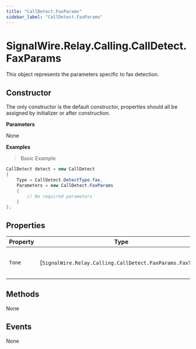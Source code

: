 ```yaml
---
title: "CallDetect.FaxParams"
sidebar_label: "CallDetect.FaxParams"
---
```


# SignalWire.Relay.Calling.CallDetect.FaxParams

This object represents the parameters specific to fax detection.

## Constructor

The only constructor is the default constructor, properties should all be assigned by initializer or after construction.

**Parameters**

None

**Examples**

> Basic Example

```csharp
CallDetect detect = new CallDetect
{
    Type = CallDetect.DetectType.fax,
    Parameters = new CallDetect.FaxParams
    {
        // No required parameters
    }
};
```

## Properties

| Property | Type | Description |
| -------- | ---- | ----------- |
| `Tone` | [`SignalWire.Relay.Calling.CallDetect.FaxParams.FaxTone`] | The tone to detect.<br />_Default: CED_ |

## Methods

None

## Events

None